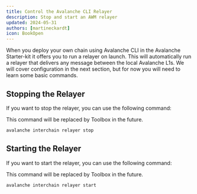 ```yaml
---
title: Control the Avalanche CLI Relayer
description: Stop and start an AWM relayer
updated: 2024-05-31
authors: [martineckardt]
icon: BookOpen
---
```


When you deploy your own chain using Avalanche CLI in the Avalanche Starter-kit it offers you to run a relayer on launch. This will automatically run a relayer that delivers any message between the local Avalanche L1s. We will cover configuration in the next section, but for now you will need to learn some basic commands.

## Stopping the Relayer

If you want to stop the relayer, you can use the following command:

<Callout type="info">
This command will be replaced by Toolbox in the future.
</Callout>

```bash
avalanche interchain relayer stop
```

## Starting the Relayer

If you want to start the relayer, you can use the following command:

<Callout type="info">
This command will be replaced by Toolbox in the future.
</Callout>

```bash
avalanche interchain relayer start
```